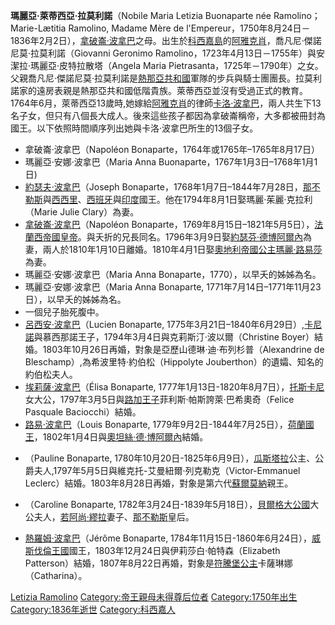 {{unreferenced|time=2013-05-09T09:00:01+00:00}}
{{Infobox royalty
|name = 萊蒂西亞·拉莫利諾
|image= Robert Lefèvre 001.jpg
|image_size = 250px
|birth_date={{birth date|1750|8|24}}
|death_date={{death date and age|1836|2|2|1750|8|24}}
|birth_place={{flag|Republic of Genoa}}[[科西嘉島|科西嘉島]][[阿雅克肖|阿雅克肖]]
|death_place = {{flag|Papal States}}[[罗马|罗马]]
|full name = Maria Letizia Buonaparte née Ramolino
|father=喬凡尼·傑諾尼莫·拉莫利諾
|mother=安潔拉·瑪麗亞·皮特拉散塔
|spouse={{marriage|[[卡洛·波拿巴|卡洛·波拿巴]]|1764|1785}}
|issue=西班牙國王[[約瑟夫·波拿巴|何塞]]<br>法蘭西皇帝[[拿破崙·波拿巴|拿破仑一世]]<br>卡尼諾與慕西那諾亲王[[呂西安·波拿巴|吕西安一世]]<br>托斯卡尼女大公[[埃莉薩·波拿巴|埃莉薩·波拿巴]]<br>荷蘭國王[[路易·波拿巴|路德维克一世]]<br>瓜斯塔拉公主、公爵夫人{{Link-fr|保琳·波拿巴|Pauline Bonaparte}}<br>貝爾格大公國大公夫人{{Link-fr|卡洛琳·波拿巴|Caroline Bonaparte}}<br>威斯特法倫國王[[熱羅姆·波拿巴|热罗姆]]
}}

'''瑪麗亞·萊蒂西亞·拉莫利諾'''（Nobile Maria Letizia Buonaparte née Ramolino；Marie-Lætitia Ramolino, Madame Mère de l'Empereur，1750年8月24日－1836年2月2日），[[拿破崙·波拿巴|拿破崙·波拿巴]]之母。出生於[[科西嘉島|科西嘉島]]的[[阿雅克肖|阿雅克肖]]，喬凡尼·傑諾尼莫·拉莫利諾（Giovanni Geronimo Ramolino，1723年4月13日－1755年）與安潔拉·瑪麗亞·皮特拉散塔（Angela Maria Pietrasanta，1725年－1790年）之女。父親喬凡尼·傑諾尼莫·拉莫利諾是[[熱那亞共和國|熱那亞共和國]]軍隊的步兵與騎士團團長。拉莫利諾家的遠房表親是熱那亞共和國低階貴族。萊蒂西亞並沒有受過正式的教育。<br>

1764年6月，萊蒂西亞13歲時,她嫁給[[阿雅克肖|阿雅克肖]]的律師[[卡洛·波拿巴|卡洛·波拿巴]]，兩人共生下13名子女，但只有八個長大成人。後來這些孩子都因為拿破崙稱帝，大多都被冊封為國王。以下依照時間順序列出她與卡洛·波拿巴所生的13個子女。<br>

*拿破崙·波拿巴（Napoléon Bonaparte，1764年或1765年–1765年8月17日）
*瑪麗亞·安娜·波拿巴（Maria Anna Buonaparte，1767年1月3日–1768年1月1日)
*[[約瑟夫·波拿巴|約瑟夫·波拿巴]]（Joseph Bonaparte，1768年1月7日–1844年7月28日，[[那不勒斯|那不勒斯]]與[[西西里|西西里]]、[[西班牙|西班牙]]與[[印度|印度]]國王。他在1794年8月1日娶瑪麗·茱麗·克拉利（Marie Julie Clary）為妻。
*[[拿破崙·波拿巴|拿破崙·波拿巴]]（Napoléon Bonaparte，1769年8月15日–1821年5月5日），[[法蘭西帝國|法蘭西帝國]][[皇帝|皇帝]]。與夭折的兄長同名。1796年3月9日娶[[約瑟芬·德博阿爾內|約瑟芬·德博阿爾內]]為妻，兩人於1810年1月10日離婚。1810年4月1日娶[[奧地利帝國|奧地利帝國]][[公主|公主]][[瑪麗·路易莎|瑪麗·路易莎]]為妻。
*瑪麗亞·安娜·波拿巴（Maria Anna Bonaparte，1770），以早夭的姊姊為名。
*瑪麗亞·安娜·波拿巴（Maria Anna Bonaparte, 1771年7月14日–1771年11月23日），以早夭的姊姊為名。
*一個兒子胎死腹中。
*[[呂西安·波拿巴|呂西安·波拿巴]]（Lucien Bonaparte, 1775年3月21日–1840年6月29日）,[[卡尼諾|卡尼諾]]與慕西那諾王子，1794年3月4日與克莉斯汀·波以爾（Christine Boyer）結婚。1803年10月26日再婚，對象是亞歷山德琳·迪·布列杉普（Alexandrine de Bleschamp）,為希波里特·約伯松（Hippolyte Jouberthon）的遺孀、知名的約伯松夫人。
*[[埃莉薩·波拿巴|埃莉薩·波拿巴]]（Élisa Bonaparte, 1777年1月13日-1820年8月7日），[[托斯卡尼|托斯卡尼]]女大公，1797年3月5日與[[路加|路加]][[王子|王子]]菲利斯·帕斯誇萊·巴希奧奇（Felice Pasquale Baciocchi）結婚。
*[[路易·波拿巴|路易·波拿巴]]（Louis Bonaparte, 1779年9月2日-1844年7月25日），[[荷蘭|荷蘭]][[國王|國王]]，1802年1月4日與[[奧坦絲·德·博阿爾內|奧坦絲·德·博阿爾內]]結婚。
*{{Link-fr|保琳·波拿巴|Pauline Bonaparte}}（Pauline Bonaparte, 1780年10月20日-1825年6月9日），[[瓜斯塔拉|瓜斯塔拉]]公主、公爵夫人,1797年5月5日與維克托-艾曼紐爾·列克勒克（Victor-Emmanuel Leclerc）結婚。1803年8月28日再婚，對象是第六代[[蘇爾莫納|蘇爾莫納]]親王{{Tsl|en|Camillo Borghese, 6th Prince of Sulmona|卡米洛·博爾蓋塞}}。
*{{Link-fr|卡洛琳·波拿巴|Caroline Bonaparte}}（Caroline Bonaparte, 1782年3月24日-1839年5月18日），[[貝爾格大公國|貝爾格大公國]]大公夫人，[[若阿尚·繆拉|若阿尚·繆拉]]妻子、[[那不勒斯|那不勒斯]]皇后。
*[[熱羅姆·波拿巴|熱羅姆·波拿巴]]（Jérôme Bonaparte, 1784年11月15日-1860年6月24日），[[威斯伐倫王國|威斯伐倫王國]]國王，1803年12月24日與伊莉莎白·帕特森（Elizabeth Patterson）結婚，1807年8月22日再婚，對象是[[符騰堡|符騰堡]][[公主|公主]]卡薩琳娜（Catharina）。

{{Authority control}}
{{DEFAULTSORT:Bonaparte Ramolino, Maria Letizia}}
[[Category:波拿巴家族|Letizia Ramolino]]
[[Category:帝王親母未得尊后位者|Category:帝王親母未得尊后位者]]
[[Category:1750年出生|Category:1750年出生]]
[[Category:1836年逝世|Category:1836年逝世]]
[[Category:科西嘉人|Category:科西嘉人]]